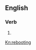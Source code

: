 ==English==

===Verb===
{{head|en|present participle}}

# {{present participle of|reboot|lang=en|nocat=1}}
[[Kn:rebooting]]